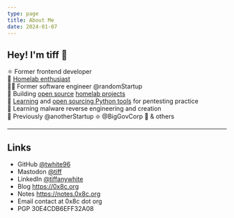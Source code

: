 ```yaml
---
type: page
title: About Me
date: 2024-01-07
---
```




<ProfileImage />

## Hey! I'm tiff 👋

⚛️ Former frontend developer <br />
🧪 [Homelab enthusiast](https://tifflabs.org) <br />
👨‍💻 Former software engineer @randomStartup  <br />
🐙 Building [open source](https://github.com/twhite96/homelab-config) [homelab projects](https://github.com/twhite96/tifflabs) <br />
🐍 [Learning](https://github.com/twhite96/ddos-script) and [open sourcing Python tools](https://github.com/twhite96/simple-dns-enum-tool) for pentesting practice <br />
🦠 Learning malware reverse engineering and creation <br />
🫡 Previously @anotherStartup ❇️ @BigGovCorp 👔 & others

---

## Links

- GitHub [@twhite96](https://github.com/twhite96)
- Mastodon <a rel="me" href="https://infosec.exchange/@tiff">@tiff</a>
- LinkedIn [@tiffanywhite](https://linkedin.com/in/tiffanyrwhite)
- Blog https://0x8c.org
- Notes https://notes.0x8c.org
- Email contact at 0x8c dot org
- PGP 30E4CDB6EFF32A08